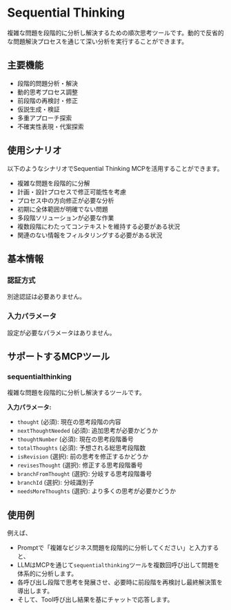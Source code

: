 # Sequential Thinking

複雑な問題を段階的に分析し解決するための順次思考ツールです。動的で反省的な問題解決プロセスを通じて深い分析を実行することができます。

## 主要機能
- 段階的問題分析・解決
- 動的思考プロセス調整
- 前段階の再検討・修正
- 仮説生成・検証
- 多重アプローチ探索
- 不確実性表現・代案探索

## 使用シナリオ
以下のようなシナリオでSequential Thinking MCPを活用することができます。
- 複雑な問題を段階的に分解
- 計画・設計プロセスで修正可能性を考慮
- プロセス中の方向修正が必要な分析
- 初期に全体範囲が明確でない問題
- 多段階ソリューションが必要な作業
- 複数段階にわたってコンテキストを維持する必要がある状況
- 関連のない情報をフィルタリングする必要がある状況

## 基本情報

### 認証方式
別途認証は必要ありません。

### 入力パラメータ
設定が必要なパラメータはありません。

## サポートするMCPツール

### sequentialthinking
複雑な問題を段階的に分析し解決するツールです。

**入力パラメータ:**
- `thought` (必須): 現在の思考段階の内容
- `nextThoughtNeeded` (必須): 追加思考が必要かどうか
- `thoughtNumber` (必須): 現在の思考段階番号
- `totalThoughts` (必須): 予想される総思考段階数
- `isRevision` (選択): 前の思考を修正するかどうか
- `revisesThought` (選択): 修正する思考段階番号
- `branchFromThought` (選択): 分岐する思考段階番号
- `branchId` (選択): 分岐識別子
- `needsMoreThoughts` (選択): より多くの思考が必要かどうか

## 使用例

例えば、
- Promptで「複雑なビジネス問題を段階的に分析してください」と入力すると、
- LLMはMCPを通じて`sequentialthinking`ツールを複数回呼び出して問題を体系的に分析します。
- 各呼び出し段階で思考を発展させ、必要時に前段階を再検討し最終解決策を導出します。
- そして、Tool呼び出し結果を基にチャットで応答します。 
